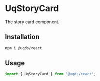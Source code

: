 
<Meta of={UqStoryCardStories} />

# UqStoryCard

The story card component.

## Installation

```bash
npm i @uqds/react
```

## Usage

```js
import { UqStoryCard } from "@uqds/react";
```

<Canvas of={UqStoryCardStories.UqStoryCard} sourceState="none" />

<Controls of={UqStoryCardStories.UqStoryCard} />

<Source of={UqStoryCardStories.UqStoryCard} />
